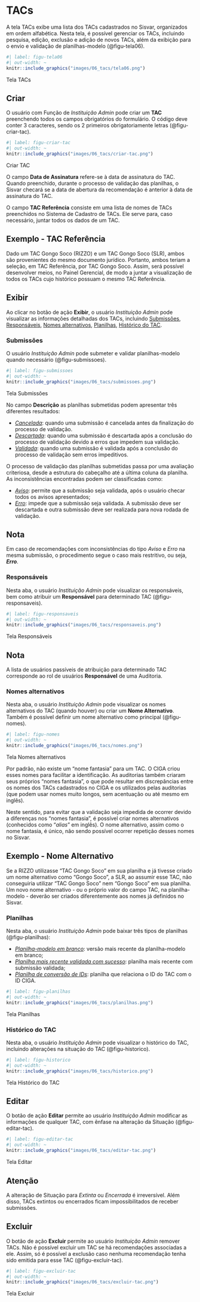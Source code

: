 # TACs {#sec-tacs}

A tela TACs exibe uma lista dos TACs cadastrados no Sisvar, organizados em ordem alfabética. Nesta tela, é possível gerenciar os TACs, incluindo pesquisa, edição, exclusão e adição de novos TACs, além da exibição para o envio e validação de planilhas-modelo (@figu-tela06).

::: {#figu-tela06}
```r
#| label: figu-tela06
#| out-width: ~
knitr::include_graphics("images/06_tacs/tela06.png")
```
Tela TACs
:::

## Criar
O usuário com Função de *Instituição Admin* pode criar um **TAC** preenchendo todos os campos obrigatórios do formulário. O código deve conter 3 caracteres, sendo os 2 primeiros obrigatoriamente letras (@figu-criar-tac).

::: {#figu-criar-tac}
```r
#| label: figu-criar-tac
#| out-width: ~
knitr::include_graphics("images/06_tacs/criar-tac.png")
```
Criar TAC
:::

O campo **Data de Assinatura** refere-se à data de assinatura do TAC. Quando preenchido, durante o processo de validação das planilhas, o Sisvar checará se a data de abertura da recomendação é anterior à data de assinatura do TAC.

O campo **TAC Referência** consiste em uma lista de nomes de TACs preenchidos no Sistema de Cadastro de TACs. Ele serve para, caso necessário, juntar todos os dados de um TAC. 

:::callout-tip
## Exemplo - TAC Referência
Dado um TAC Gongo Soco (RIZZO) e um TAC Gongo Soco (SLR), ambos são provenientes do mesmo documento jurídico. Portanto, ambos teriam a seleção, em TAC Referência, por TAC Gongo Soco. Assim, será possível desenvolver meios, no Painel Gerencial, de modo a juntar a visualização de todos os TACs cujo histórico possuam o mesmo TAC Referência.
:::

## Exibir
Ao clicar no botão de ação **Exibir**, o usuário *Instituição Admin* pode visualizar as informações detalhadas dos TACs, incluindo [Submissões](#sec-submissoes), [Responsáveis](#sec-responsaveis), [Nomes alternativos](#sec-nomes), [Planilhas](#sec-planilhas), [Histórico do TAC](#sec-historico).

### Submissões {#sec-submissoes}
O usuário *Instituição Admin* pode submeter e validar planilhas-modelo quando necessário (@figu-submissoes). 

::: {#figu-submissoes}
```r
#| label: figu-submissoes
#| out-width: ~
knitr::include_graphics("images/06_tacs/submissoes.png")
```
Tela Submissões
:::

No campo **Descrição** as planilhas submetidas podem apresentar três diferentes resultados:

- *<u>Cancelada</u>*: quando uma submissão é cancelada antes da finalização do processo de validação.
- *<u>Descartada</u>*: quando uma submissão é descartada após a conclusão do processo de validação devido a erros que impedem sua validação.
- *<u>Validada</u>*: quando uma submissão é validada após a conclusão do processo de validação sem erros impeditivos.

O processo de validação das planilhas submetidas passa por uma avaliação criteriosa, desde a estrutura do cabeçalho até a última coluna da planilha. As inconsistências encontradas podem ser classificadas como:

- *<u>Aviso</u>*: permite que a submissão seja validada, após o usuário checar todos os avisos apresentados;
- *<u>Erro</u>*: impede que a submissão seja validada. A submissão deve ser descartada e outra submissão deve ser realizada para nova rodada de validação.

:::callout-note
## Nota
Em caso de recomendações com inconsistências do tipo _Aviso_ e _Erro_ na mesma submissão, o procedimento segue o caso mais restritivo, ou seja, ***Erro***.
:::

### Responsáveis {#sec-responsaveis}
Nesta aba, o usuário *Instituição Admin* pode visualizar os responsáveis, bem como atribuir um **Responsável** para determinado TAC (@figu-responsaveis).

::: {#figu-responsaveis}
```r
#| label: figu-responsaveis
#| out-width: ~
knitr::include_graphics("images/06_tacs/responsaveis.png")
```
Tela Responsáveis
:::

:::callout-note
## Nota
A lista de usuários passíveis de atribuição para determinado TAC corresponde ao rol de usuários **Responsável** de uma Auditoria. 
:::

### Nomes alternativos {#sec-nomes}
Nesta aba, o usuário *Instituição Admin* pode visualizar os nomes alternativos do TAC (quando houver) ou criar um **Nome Alternativo**. Também é possível definir um nome alternativo como principal (@figu-nomes).

::: {#figu-nomes}
```r
#| label: figu-nomes
#| out-width: ~
knitr::include_graphics("images/06_tacs/nomes.png")
```
Tela Nomes alternativos
:::

Por padrão, não existe um "nome fantasia" para um TAC. O CIGA criou esses nomes para facilitar a identificação. As auditorias também criaram seus próprios “nomes fantasia”, o que pode resultar em discrepâncias entre os nomes dos TACs cadastrados no CIGA e os utilizados pelas auditorias (que podem usar nomes muito longos, sem acentuação ou até mesmo em inglês).

Neste sentido, para evitar que a validação seja impedida de ocorrer devido a diferenças nos "nomes fantasia", é possível criar nomes alternativos (conhecidos como "_alias_" em inglês). O nome alternativo, assim como o nome fantasia, é único, não sendo possível ocorrer repetição desses nomes no Sisvar.

:::callout-tip
## Exemplo - Nome Alternativo
Se a RIZZO utilizasse "TAC Gongo Soco" em sua planilha e já tivesse criado um nome alternativo como "Gongo Soco", a SLR, ao assumir esse TAC, não conseguiria utilizar "TAC Gongo Soco" nem "Gongo Soco" em sua planilha. Um novo nome alternativo - ou o próprio valor do campo TAC, na planilha-modelo - deverão ser criados diferentemente aos nomes já definidos no Sisvar.
:::

### Planilhas {#sec-planilhas}
Nesta aba, o usuário *Instituição Admin* pode baixar três tipos de planilhas (@figu-planilhas):

- *<u>Planilha-modelo em branco</u>*: versão mais recente da planilha-modelo em branco;
- *<u>Planilha mais recente validada com sucesso</u>*: planilha mais recente com submissão validada;
- *<u>Planilha de conversão de IDs</u>*: planilha que relaciona o ID do TAC com o ID CIGA.

::: {#figu-planilhas}
```r
#| label: figu-planilhas
#| out-width: ~
knitr::include_graphics("images/06_tacs/planilhas.png")
```
Tela Planilhas
:::

### Histórico do TAC {#sec-historico}
Nesta aba, o usuário *Instituição Admin* pode visualizar o histórico do TAC, incluindo alterações na situação do TAC (@figu-historico). 

::: {#figu-historico}
```r
#| label: figu-historico
#| out-width: ~
knitr::include_graphics("images/06_tacs/historico.png")
```
Tela Histórico do TAC
:::

## Editar
O botão de ação **Editar** permite ao usuário *Instituição Admin* modificar as informações de qualquer TAC, com ênfase na alteração da Situação (@figu-editar-tac). 

::: {#figu-editar-tac}
```r
#| label: figu-editar-tac
#| out-width: ~
knitr::include_graphics("images/06_tacs/editar-tac.png")
```
Tela Editar
:::

:::callout-important
## Atenção
A alteração de Situação para *Extinta* ou *Encerrada* é irreversível. Além disso, TACs extintos ou encerrados ficam impossibilitados de receber submissões.
:::

## Excluir
O botão de ação **Excluir** permite ao usuário *Instituição Admin* remover TACs. Não é possível excluir um TAC se há recomendações associadas a ele. Assim, só é possível a exclusão caso nenhuma recomendação tenha sido emitida para esse TAC (@figu-excluir-tac).

::: {#figu-excluir-tac}
```r
#| label: figu-excluir-tac
#| out-width: ~
knitr::include_graphics("images/06_tacs/excluir-tac.png")
```
Tela Excluir
:::
